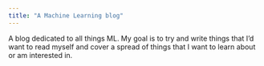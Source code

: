 ```yaml
---
title: "A Machine Learning blog"
---
```



A blog dedicated to all things ML. My goal is to try and write things that I'd want to read myself and cover a spread of things that I want to learn about or am interested in. 